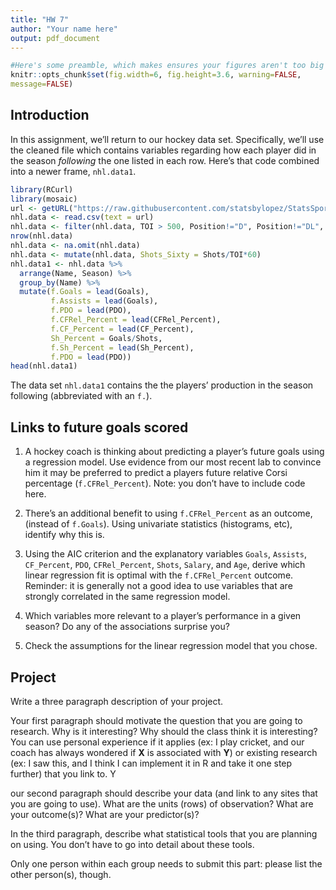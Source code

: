 ```yaml
---
title: "HW 7"
author: "Your name here"
output: pdf_document
---
```


```r
#Here's some preamble, which makes ensures your figures aren't too big
knitr::opts_chunk$set(fig.width=6, fig.height=3.6, warning=FALSE,
message=FALSE)
```

## Introduction

In this assignment, we'll return to our hockey data set. Specifically, we'll use the cleaned file which contains variables regarding how each player did in the season *following* the one listed in each row. Here's that code combined into a newer frame, `nhl.data1`. 


```r
library(RCurl)
library(mosaic)
url <- getURL("https://raw.githubusercontent.com/statsbylopez/StatsSports/master/NHL.csv")
nhl.data <- read.csv(text = url)
nhl.data <- filter(nhl.data, TOI > 500, Position!="D", Position!="DL", Position!="DR")
nrow(nhl.data)
nhl.data <- na.omit(nhl.data)
nhl.data <- mutate(nhl.data, Shots_Sixty = Shots/TOI*60)
nhl.data1 <- nhl.data %>%
  arrange(Name, Season) %>%
  group_by(Name) %>%
  mutate(f.Goals = lead(Goals), 
         f.Assists = lead(Goals), 
         f.PDO = lead(PDO),
         f.CFRel_Percent = lead(CFRel_Percent),
         f.CF_Percent = lead(CF_Percent),
         Sh_Percent = Goals/Shots, 
         f.Sh_Percent = lead(Sh_Percent), 
         f.PDO = lead(PDO)) 
head(nhl.data1)
```

The data set `nhl.data1` contains the the players' production in the season following (abbreviated with an `f.`). 

## Links to future goals scored

1. A hockey coach is thinking about predicting a player's future goals using a regression model. Use evidence from our most recent lab to convince him it may be preferred to predict a players future relative Corsi percentage (`f.CFRel_Percent`). Note: you don't have to include code here. 

2. There's an additional benefit to using `f.CFRel_Percent` as an outcome, (instead of `f.Goals`). Using univariate statistics (histograms, etc), identify why this is. 

3. Using the AIC criterion and the explanatory variables `Goals`, `Assists`, `CF_Percent`, `PDO`, `CFRel_Percent`, `Shots`, `Salary`, and `Age`, derive which linear regression fit is optimal with the `f.CFRel_Percent` outcome. Reminder: it is generally not a good idea to use variables that are strongly correlated in the same regression model.

4. Which variables more relevant to a player's performance in a given season? Do any of the associations surprise you? 

5. Check the assumptions for the linear regression model that you chose. 


## Project

Write a three paragraph description of your project. 

Your first paragraph should motivate the question that you are going to research. Why is it interesting? Why should the class think it is interesting? You can use personal experience if it applies (ex: I play cricket, and our coach has always wondered if **X** is associated with **Y**) or existing research (ex: I saw this, and I think I can implement it in R and take it one step further) that you link to. Y

our second paragraph should describe your data (and link to any sites that you are going to use). What are the units (rows) of observation? What are your outcome(s)? What are your predictor(s)? 

In the third paragraph, describe what statistical tools that you are planning on using. You don't have to go into detail about these tools.

Only one person within each group needs to submit this part: please list the other person(s), though.  


